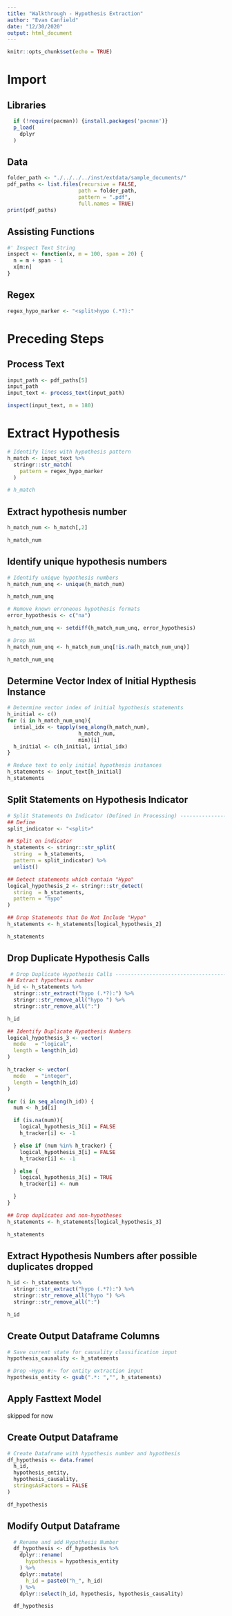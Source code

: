 ```yaml
---
title: "Walkthrough - Hypothesis Extraction"
author: "Evan Canfield"
date: "12/30/2020"
output: html_document
---
```


```r
knitr::opts_chunk$set(echo = TRUE)
```

# Import
## Libraries
```r
  if (!require(pacman)) {install.packages('pacman')}
  p_load(
    dplyr
  )
```

## Data
```r
folder_path <- "./../../../inst/extdata/sample_documents/"
pdf_paths <- list.files(recursive = FALSE, 
                       path = folder_path, 
                       pattern = ".pdf", 
                       full.names = TRUE)
print(pdf_paths)
```

## Assisting Functions
```r
#' Inspect Text String
inspect <- function(x, m = 100, span = 20) {
  n = m + span - 1
  x[m:n]
}
```

## Regex
```r
regex_hypo_marker <- "<split>hypo (.*?):"
```


# Preceding Steps
## Process Text
```r
input_path <- pdf_paths[5]
input_path
input_text <- process_text(input_path)

inspect(input_text, m = 180)
```

# Extract Hypothesis

```r
# Identify lines with hypothesis pattern
h_match <- input_text %>%
  stringr::str_match(
    pattern = regex_hypo_marker
  )

# h_match
```


## Extract hypothesis number
```r
h_match_num <- h_match[,2]

h_match_num
```

## Identify unique hypothesis numbers
```r
# Identify unique hypothesis numbers
h_match_num_unq <- unique(h_match_num)

h_match_num_unq

# Remove known erroneous hypothesis formats
error_hypothesis <- c("na")

h_match_num_unq <- setdiff(h_match_num_unq, error_hypothesis)

# Drop NA
h_match_num_unq <- h_match_num_unq[!is.na(h_match_num_unq)]

h_match_num_unq
```

## Determine Vector Index of Initial Hypthesis Instance
```r
# Determine vector index of initial hypothesis statements
h_initial <- c()
for (i in h_match_num_unq){
  intial_idx <- tapply(seq_along(h_match_num),
                       h_match_num,
                       min)[i]
  h_initial <- c(h_initial, intial_idx)
}

# Reduce text to only initial hypothesis instances
h_statements <- input_text[h_initial]
h_statements
```

## Split Statements on Hypothesis Indicator
```r
# Split Statements On Indicator (Defined in Processing) ----------------------
## Define
split_indicator <- "<split>"

## Split on indicator
h_statements <- stringr::str_split(
  string  = h_statements,
  pattern = split_indicator) %>%
  unlist()

## Detect statements which contain "Hypo"
logical_hypothesis_2 <- stringr::str_detect(
  string  = h_statements,
  pattern = "hypo"
)

## Drop Statements that Do Not Include "Hypo"
h_statements <- h_statements[logical_hypothesis_2]

h_statements
```

## Drop Duplicate Hypothesis Calls
```r
 # Drop Duplicate Hypothesis Calls --------------------------------------------
## Extract hypothesis number
h_id <- h_statements %>%
  stringr::str_extract("hypo (.*?):") %>%
  stringr::str_remove_all("hypo ") %>%
  stringr::str_remove_all(":") 

h_id

## Identify Duplicate Hypothesis Numbers
logical_hypothesis_3 <- vector(
  mode   = "logical",
  length = length(h_id)
)

h_tracker <- vector(
  mode   = "integer",
  length = length(h_id)
)

for (i in seq_along(h_id)) {
  num <- h_id[i]

  if (is.na(num)){
    logical_hypothesis_3[i] = FALSE
    h_tracker[i] <- -1

  } else if (num %in% h_tracker) {
    logical_hypothesis_3[i] = FALSE
    h_tracker[i] <- -1

  } else {
    logical_hypothesis_3[i] = TRUE
    h_tracker[i] <- num

  }
}

## Drop duplicates and non-hypotheses
h_statements <- h_statements[logical_hypothesis_3]

h_statements
```


## Extract Hypothesis Numbers after possible duplicates dropped
```r
h_id <- h_statements %>%
  stringr::str_extract("hypo (.*?):") %>%
  stringr::str_remove_all("hypo ") %>%
  stringr::str_remove_all(":") 

h_id
```


## Create Output Dataframe Columns
```r
# Save current state for causality classification input
hypothesis_causality <- h_statements

# Drop ~Hypo #:~ for entity extraction input
hypothesis_entity <- gsub(".*: ","", h_statements)
```

## Apply Fasttext Model
skipped for now

## Create Output Dataframe
```r

# Create Dataframe with hypothesis number and hypothesis
df_hypothesis <- data.frame(
  h_id,
  hypothesis_entity,
  hypothesis_causality,
  stringsAsFactors = FALSE
)

df_hypothesis
```

## Modify Output Dataframe
```r
  # Rename and add Hypothesis Number
  df_hypothesis <- df_hypothesis %>%
    dplyr::rename(
      hypothesis = hypothesis_entity
    ) %>%
    dplyr::mutate(
      h_id = paste0("h_", h_id)
    ) %>%
    dplyr::select(h_id, hypothesis, hypothesis_causality)

  df_hypothesis
```

